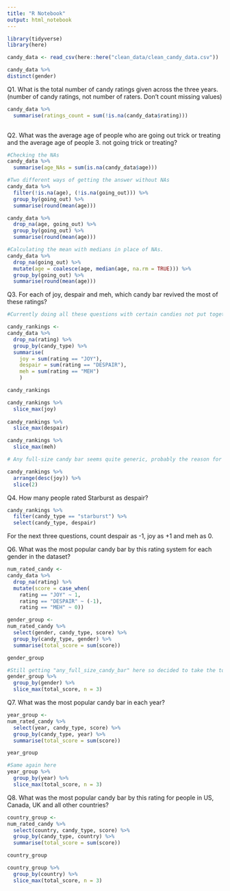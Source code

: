 ```yaml
---
title: "R Notebook"
output: html_notebook
---
```


```r
library(tidyverse)
library(here)

candy_data <- read_csv(here::here("clean_data/clean_candy_data.csv"))
```

```r
candy_data %>%
distinct(gender)
```



Q1. What is the total number of candy ratings given across the three years. (number of candy ratings, not number of raters. Don’t count missing values)

```r
candy_data %>%
  summarise(ratings_count = sum(!is.na(candy_data$rating)))
  
```


Q2. What was the average age of people who are going out trick or treating and the average age of people 3. not going trick or treating?

```r
#Checking the NAs
candy_data %>%
  summarise(age_NAs = sum(is.na(candy_data$age)))
```

```r
#Two different ways of getting the answer without NAs
candy_data %>%
  filter(!is.na(age), (!is.na(going_out))) %>%
  group_by(going_out) %>% 
  summarise(round(mean(age)))
```

```r
candy_data %>%
  drop_na(age, going_out) %>%
  group_by(going_out) %>%
  summarise(round(mean(age)))
```

```r
#Calculating the mean with medians in place of NAs. 
candy_data %>%
  drop_na(going_out) %>%
  mutate(age = coalesce(age, median(age, na.rm = TRUE))) %>%
  group_by(going_out) %>%
  summarise(round(mean(age)))
```

Q3. For each of joy, despair and meh, which candy bar revived the most of these ratings?

```r
#Currently doing all these questions with certain candies not put together (i.e, x100_grand_bar = 100_grand_bar. Can add put these together easily in the code if need be later and this analysis should still work, but with potentially different results)

candy_rankings <-
candy_data %>%
  drop_na(rating) %>%
  group_by(candy_type) %>% 
  summarise(
    joy = sum(rating == "JOY"),
    despair = sum(rating == "DESPAIR"),
    meh = sum(rating == "MEH")
    )

candy_rankings
```

```r
candy_rankings %>%
  slice_max(joy)
  
candy_rankings %>%
  slice_max(despair) 

candy_rankings %>%
  slice_max(meh)

```

```r
# Any full-size candy bar seems quite generic, probably the reason for the number of positive responses. Maybe better to check the best rated specific candy

candy_rankings %>%
  arrange(desc(joy)) %>%
  slice(2)

```


Q4. How many people rated Starburst as despair?

```r
candy_rankings %>% 
  filter(candy_type == "starburst") %>%
  select(candy_type, despair)
```

For the next three questions, count despair as -1, joy as +1 and meh as 0.

Q6. What was the most popular candy bar by this rating system for each gender in the dataset?

```r
num_rated_candy <-
candy_data %>% 
  drop_na(rating) %>% 
  mutate(score = case_when(
    rating == "JOY" ~ 1,
    rating == "DESPAIR" ~ (-1),
    rating == "MEH" ~ 0))

```


```r
gender_group <-
num_rated_candy %>%
  select(gender, candy_type, score) %>% 
  group_by(candy_type, gender) %>% 
  summarise(total_score = sum(score))

gender_group
```

```r
#Still getting "any_full_size_candy_bar" here so decided to take the top three until we have a specific type of candy for each
gender_group %>%
  group_by(gender) %>% 
  slice_max(total_score, n = 3)
```

Q7. What was the most popular candy bar in each year?

```r
year_group <-
num_rated_candy %>%
  select(year, candy_type, score) %>% 
  group_by(candy_type, year) %>% 
  summarise(total_score = sum(score))

year_group
```

```r
#Same again here
year_group %>%
  group_by(year) %>% 
  slice_max(total_score, n = 3)
```


Q8. What was the most popular candy bar by this rating for people in US, Canada, UK and all other countries?

```r
country_group <-
num_rated_candy %>%
  select(country, candy_type, score) %>% 
  group_by(candy_type, country) %>% 
  summarise(total_score = sum(score))

country_group
```

```r
country_group %>%
  group_by(country) %>% 
  slice_max(total_score, n = 3)
```

